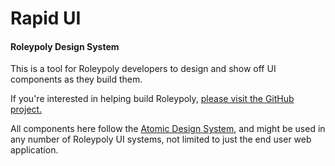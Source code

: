 
<Meta title="Roleypoly Design System" />

<Logotype height="4em" circleFill={palette.taupe100} circleOuterFill={palette.taupe300} />
<Space />

# Rapid UI

#### Roleypoly Design System

This is a tool for Roleypoly developers to design and show off UI
components as they build them.

If you're interested in helping build Roleypoly, [please visit the GitHub project.][roleypoly]

All components here follow the [Atomic Design System][atomic], and might be used in any number of Roleypoly UI systems, not limited to
just the end user web application.

[roleypoly]: https://github.com/roleypoly/roleypoly
[atomic]: https://bradfrost.com/blog/post/atomic-web-design/
